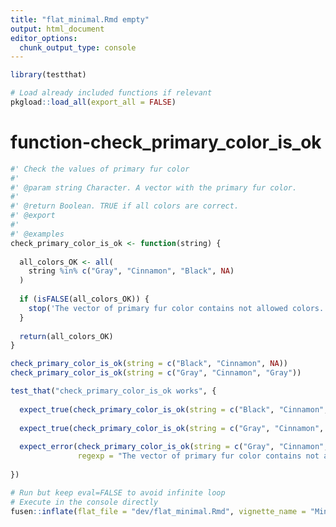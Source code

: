 ```yaml
---
title: "flat_minimal.Rmd empty"
output: html_document
editor_options: 
  chunk_output_type: console
---
```


```r
library(testthat)
```

<!--
 You need to run the 'description' chunk in the '0-dev_history.Rmd' file before continuing your code there.
-->

```r
# Load already included functions if relevant
pkgload::load_all(export_all = FALSE)
```

# function-check_primary_color_is_ok

```r
#' Check the values of primary fur color
#'
#' @param string Character. A vector with the primary fur color.
#'
#' @return Boolean. TRUE if all colors are correct.
#' @export
#'
#' @examples
check_primary_color_is_ok <- function(string) {
  
  all_colors_OK <- all(
    string %in% c("Gray", "Cinnamon", "Black", NA)
  )
  
  if (isFALSE(all_colors_OK)) {
    stop('The vector of primary fur color contains not allowed colors. Colors should be among values "Gray", "Cinnamon", "Black", or missing values')
  }
  
  return(all_colors_OK)
}
```
  
```r
check_primary_color_is_ok(string = c("Black", "Cinnamon", NA))
check_primary_color_is_ok(string = c("Gray", "Cinnamon", "Gray"))
```
  
```r
test_that("check_primary_color_is_ok works", {
  
  expect_true(check_primary_color_is_ok(string = c("Black", "Cinnamon", NA))) 
  
  expect_true(check_primary_color_is_ok(string = c("Gray", "Cinnamon", "Gray")))
  
  expect_error(check_primary_color_is_ok(string = c("Gray", "Cinnamon", "Blue")),
               regexp = "The vector of primary fur color contains not allowed colors")
  
})
```


```r
# Run but keep eval=FALSE to avoid infinite loop
# Execute in the console directly
fusen::inflate(flat_file = "dev/flat_minimal.Rmd", vignette_name = "Minimal")
```

